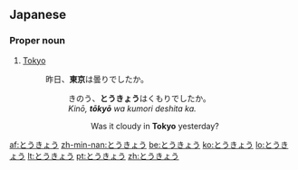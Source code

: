 ==Japanese==

===Proper noun===
{{ja-pos|h|proper|rom=Tōkyō}}

# {{ja-def|東京}} [[Tokyo]]
#: 昨日、'''東京'''は曇りでしたか。
#:: きのう、'''とうきょう'''はくもりでしたか。
#::  ''Kinō, '''tōkyō''' wa kumori deshita ka.''
#::: Was it cloudy in '''Tokyo''' yesterday?

[[af:とうきょう]]
[[zh-min-nan:とうきょう]]
[[be:とうきょう]]
[[ko:とうきょう]]
[[lo:とうきょう]]
[[lt:とうきょう]]
[[pt:とうきょう]]
[[zh:とうきょう]]